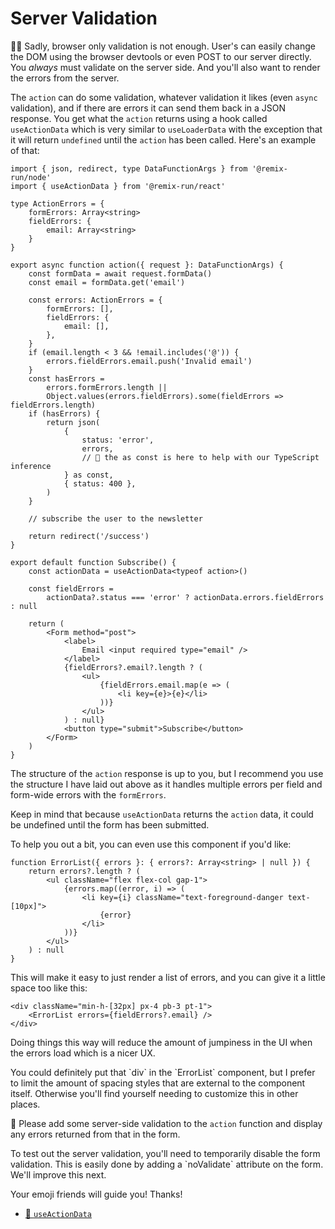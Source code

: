 # Server Validation

👨‍💼 Sadly, browser only validation is not enough. User's can easily change the
DOM using the browser devtools or even POST to our server directly. You _always_
must validate on the server side. And you'll also want to render the errors from
the server.

The `action` can do some validation, whatever validation it likes (even `async`
validation), and if there are errors it can send them back in a JSON response.
You get what the `action` returns using a hook called `useActionData` which is
very similar to `useLoaderData` with the exception that it will return
`undefined` until the `action` has been called. Here's an example of that:

```tsx filename=app/routes/subscribe.tsx lines=2,4-9,15-36,44,46-47,54-60
import { json, redirect, type DataFunctionArgs } from '@remix-run/node'
import { useActionData } from '@remix-run/react'

type ActionErrors = {
	formErrors: Array<string>
	fieldErrors: {
		email: Array<string>
	}
}

export async function action({ request }: DataFunctionArgs) {
	const formData = await request.formData()
	const email = formData.get('email')

	const errors: ActionErrors = {
		formErrors: [],
		fieldErrors: {
			email: [],
		},
	}
	if (email.length < 3 && !email.includes('@')) {
		errors.fieldErrors.email.push('Invalid email')
	}
	const hasErrors =
		errors.formErrors.length ||
		Object.values(errors.fieldErrors).some(fieldErrors => fieldErrors.length)
	if (hasErrors) {
		return json(
			{
				status: 'error',
				errors,
				// 🦺 the as const is here to help with our TypeScript inference
			} as const,
			{ status: 400 },
		)
	}

	// subscribe the user to the newsletter

	return redirect('/success')
}

export default function Subscribe() {
	const actionData = useActionData<typeof action>()

	const fieldErrors =
		actionData?.status === 'error' ? actionData.errors.fieldErrors : null

	return (
		<Form method="post">
			<label>
				Email <input required type="email" />
			</label>
			{fieldErrors?.email?.length ? (
				<ul>
					{fieldErrors.email.map(e => (
						<li key={e}>{e}</li>
					))}
				</ul>
			) : null}
			<button type="submit">Subscribe</button>
		</Form>
	)
}
```

The structure of the `action` response is up to you, but I recommend you use the
structure I have laid out above as it handles multiple errors per field and
form-wide errors with the `formErrors`.

Keep in mind that because `useActionData` returns the `action` data, it could be
undefined until the form has been submitted.

To help you out a bit, you can even use this component if you'd like:

```tsx
function ErrorList({ errors }: { errors?: Array<string> | null }) {
	return errors?.length ? (
		<ul className="flex flex-col gap-1">
			{errors.map((error, i) => (
				<li key={i} className="text-foreground-danger text-[10px]">
					{error}
				</li>
			))}
		</ul>
	) : null
}
```

This will make it easy to just render a list of errors, and you can give it a
little space too like this:

```tsx
<div className="min-h-[32px] px-4 pb-3 pt-1">
	<ErrorList errors={fieldErrors?.email} />
</div>
```

Doing things this way will reduce the amount of jumpiness in the UI when the
errors load which is a nicer UX.

<callout-info class="aside">
	You could definitely put that `div` in the `ErrorList` component, but I prefer
	to limit the amount of spacing styles that are external to the component
	itself. Otherwise you'll find yourself needing to customize this in other
	places.
</callout-info>

🐨 Please add some server-side validation to the `action` function and display
any errors returned from that in the form.

<callout-danger>
	To test out the server validation, you'll need to temporarily disable the form
	validation. This is easily done by adding a `noValidate` attribute on the
	form. We'll improve this next.
</callout-danger>

Your emoji friends will guide you! Thanks!

- [📜 `useActionData`](https://remix.run/docs/en/main/hooks/use-action-data)

